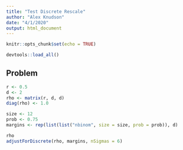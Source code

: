 ```yaml
---
title: "Test Discrete Rescale"
author: "Alex Knudson"
date: "4/1/2020"
output: html_document
---
```


```r
knitr::opts_chunk$set(echo = TRUE)

devtools::load_all()
```

## Problem

```r
r <- 0.5
d <- 2
rho <- matrix(r, d, d)
diag(rho) <- 1.0

size <- 12
prob <- 0.75
margins <- rep(list(list("nbinom", size = size, prob = prob)), d)

rho
adjustForDiscrete(rho, margins, nSigmas = 6)
```

